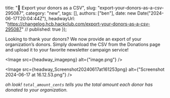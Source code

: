   title: "💝 Export your donors as a CSV",
  slug: "export-your-donors-as-a-csv-295087",
  category: "new",
  tags: [],
  authors: ["ben"],
  date: new Date("2024-06-17T20:04:44Z"),
  headwayUrl: "https://changelog.hcb.hackclub.com/export-your-donors-as-a-csv-295087" // published: true
});

Looking to thank your donors? We now provide an export of your organization’s donors. Simply download the CSV from the Donations page and upload it to your favorite newsletter campaign service!



      
<Image src={headway_imagepng} alt={"image.png"} />



      
<Image src={headway_Screenshot20240617at161253png} alt={"Screenshot 2024-06-17 at 16.12.53.png"} />


_oh look! `total_amount_cents` tells you the total amount each donor has donated to your organization._
